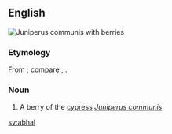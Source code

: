 ==English==
[[File:Juniperus communis at Valjala on 2005-08-11.jpg|right|thumb|''Juniperus communis'' with berries]]
{{wikipedia|Juniperus communis}}
{{wikispecies|Juniperus communis}}

===Etymology===
From {{etyl|ar|en}}; compare {{cog|gd|ubhal||apple}}, {{cog|pl|jabłko||apple}}.

===Noun===
{{en-noun}}

# A berry of the [[cypress]] ''[[Juniperus communis]]''.

[[sv:abhal]]